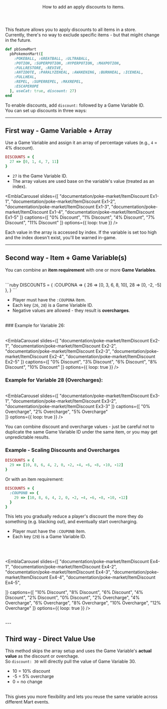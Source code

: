<Header title="Discounts">
  How to add an apply discounts to items.
</Header>

This feature allows you to apply discounts to all items in a store.
<br/>Currently, there's no way to exclude specific items - but that migiht change in the future.
<br/>
```ruby
def pbSomeMart
  pbPokemonMart([
    :POKEBALL, :GREATBALL, :ULTRABALL,
    :POTION, :SUPERPOTION, :HYPERPOTION, :MAXPOTION,
    :FULLRESTORE, :REVIVE,
    :ANTIDOTE, :PARALYZEHEAL, :AWAKENING, :BURNHEAL, :ICEHEAL,
    :FULLHEAL,
    :REPEL, :SUPERREPEL, :MAXREPEL,
    :ESCAPEROPE
  ], useCat: true, discount: 27)
end
```

To enable discounts, add `discount:` followed by a Game Variable ID.
<br/>
You can set up discounts in three ways:

---

## First way - Game Variable + Array

Use a Game Variable and assign it an array of percentage values (e.g., `4` = 4% discount).
<br/>
```ruby
DISCOUNTS = {
  27 => [0, 1, 4, 7, 11]
}
```
- `27` is the Game Variable ID.
- The array values are used base on the variable's value (treated as an index).

<Table
  headers={["Game Variable", "Discount Used"]}
  rows={[
    [0, "0%"],
    [1, "-1%"],
    [2, "-4%"],
    [3, "-7%"],
    [4, "-11%"]
  ]}
/>

<EmblaCarousel
  slides={[
    "documentation/poke-market/ItemDiscount Ex1-1",
    "documentation/poke-market/ItemDiscount Ex1-2",
    "documentation/poke-market/ItemDiscount Ex1-3",
    "documentation/poke-market/ItemDiscount Ex1-4",
    "documentation/poke-market/ItemDiscount Ex1-5"
  ]}
  captions={[
    "0% Discount",
    "1% Discount",
    "4% Discount",
    "7% Discount",
    "11% Discount" 
  ]}
  options={{ loop: true }}
/>

<Callout type="hint">
  Each value in the array is accessed by index. If the variable is set too high and the index doesn't exist, you'll be warned in-game.
</Callout>

---

## Second way - Item + Game Variable(s)

You can combine an **item requirement** with one or more **Game Variables**.

<br/>
```ruby
DISCOUNTS = {
  :COUPONA => { 
    26 => [0, 3, 6, 8, 10],
    28 => [0, -2, -5] 
  },
}
```

- Player must have the `:COUPONA` item.
- Each key (`26`, `28`) is a Game Variable ID.
- Negative values are allowed - they <Bl>result</Bl> is **overcharges**.
<br/>
### Example for Variable 26:

<Table
  headers={["Game Variable", "Discount Used"]}
  rows={[
    [0, "0%"],
    [1, "-3%"],
    [2, "-6%"],
    [3, "-8%"],
    [4, "-10%"]
  ]}
/>

<EmblaCarousel 
  slides={[
    "documentation/poke-market/ItemDiscount Ex2-1",
    "documentation/poke-market/ItemDiscount Ex2-2",
    "documentation/poke-market/ItemDiscount Ex2-3",
    "documentation/poke-market/ItemDiscount Ex2-4",
    "documentation/poke-market/ItemDiscount Ex2-5"
  ]}
  captions={[
    "0% Discount",
    "3% Discount",
    "6% Discount",
    "8% Discount",
    "10% Discount"
  ]}
  options={{ loop: true }}
/>
<br/>
### Example for Variable 28 (Overcharges):

<Table
  headers={["Game Variable", "Overchage Used"]}
  rows={[
    [0, "0%"],
    [1, "+2%"],
    [2, "+5%"]
  ]}
/>

<EmblaCarousel
  slides={[
    "documentation/poke-market/ItemDiscount Ex3-1",
    "documentation/poke-market/ItemDiscount Ex3-2",
    "documentation/poke-market/ItemDiscount Ex3-3"
  ]}
  captions={[
    "0% Overcharge",
    "2% Overcharge",
    "5% Overcharge"  
  ]}
  options={{ loop: true }}
/>
<br/>

You can  combine discount and overcharge values - just be careful not to duplicate the same Game Variable ID under the same item, or you may get unpredictable results.
<br/>
### Example - Scaling Discounts and Overcharges

```ruby
DISCOUNTS = {
  29 => [10, 8, 6, 4, 2, 0, -2, -4, -6, -8, -10, -12]
}
```
Or with an item requirement:
<br/>
```ruby
DISCOUNTS = {
  :COUPONB => {
    29 => [10, 8, 6, 4, 2, 0, -2, -4, -6, -8, -10, -12]
  }
}
```

This lets you gradually reduce a player's discount the more they do something (e.g. blacking out), and eventually start overcharging.
<br/>
- Player must have the `:COUPONB` item.
- Each key (`29`) is a Game Variable ID.
<br/>
<Table
  headers={["Game Variable", "Discount/Overcharge Used"]}
  rows={[
    [0, "-10%"],
    [1, "-8%"],
    [2, "-6%"],
    [3, "-4%"],
    [4, "-2%"],
    [5, "0%"],
    [6, "+2%"],
    [7, "+4%"],
    [8, "+6%"],
    [9, "+8%"],
    [10, "+10%"],
    [11, "+12%"]
  ]}
/>

<EmblaCarousel
  slides={[
    "documentation/poke-market/ItemDiscount Ex4-1",
    "documentation/poke-market/ItemDiscount Ex4-2",
    "documentation/poke-market/ItemDiscount Ex4-3",
    "documentation/poke-market/ItemDiscount Ex4-4",
    "documentation/poke-market/ItemDiscount Ex4-5",

  ]}
  captions={[
    "10% Discount",
    "8% Discount",
    "6% Discount",
    "4% Discount",
    "2% Discount",
    "0% Discount",
    "2% Overcharge",
    "4% Overcharge",
    "6% Overcharge",
    "8% Overcharge",
    "10% Overcharge",
    "12% Overcharge"
  ]}
  options={{ loop: true }}
/>

<br/>
---

## Third way - Direct Value Use 

This method skips the array setup and uses the Game Variable's **actual value** as the discount or overchage.
<br/>
So `discount: 30` will directly pull the value of Game Variable 30.
<br/>
- 10 = 10% discount 
- -5 = 5% overcharge 
- 0 = no change 
<br/>
This gives you more flexibility and lets you reuse the same variable across different Mart events.